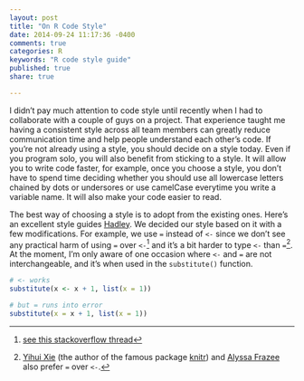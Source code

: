 ```yaml
---
layout: post
title: "On R Code Style"
date: 2014-09-24 11:17:36 -0400
comments: true
categories: R
keywords: "R code style guide"
published: true
share: true

---
```

I didn't pay much attention to code style until recently when I had to collaborate with a couple of guys on a project. That experience taught me having a consistent style across all team members can greatly reduce communication time and help people understand each other's code. If you're not already using a style, you should decide on a style today. Even if you program solo, you will also benefit from sticking to a style. It will allow you to write code faster, for example, once you choose a style, you don't have to spend time deciding whether you should use all lowercase letters chained by dots or undersores or use camelCase everytime you write a variable name. It will also make your code easier to read. 

The best way of choosing a style is to adopt from the existing ones. Here's an excellent style guides [Hadley](http://r-pkgs.had.co.nz/style.html). We decided our style based on it with a few modifications. For example, we use `=` instead of `<-` since we don't see any practical harm of using `=` over `<-`[^1] and it's a bit harder to type `<-` than `=`[^2]. At the moment, I'm only aware of one occasion where `<-` and `=` are not interchangeable, and it's when used in the `substitute()` function. 
```r
# <- works
substitute(x <- x + 1, list(x = 1))

# but = runs into error
substitute(x = x + 1, list(x = 1))
```

[^1]: [see this stackoverflow thread](http://stackoverflow.com/questions/1741820/assignment-operators-in-r-and)

[^2]: [Yihui Xie](http://yihui.name/en/2014/07/a-few-notes-on-user2014/) (the author of the famous package [knitr](http://yihui.name/knitr/)) and [Alyssa Frazee](http://alyssafrazee.com/introducing-R.html) also prefer `=` over `<-`.